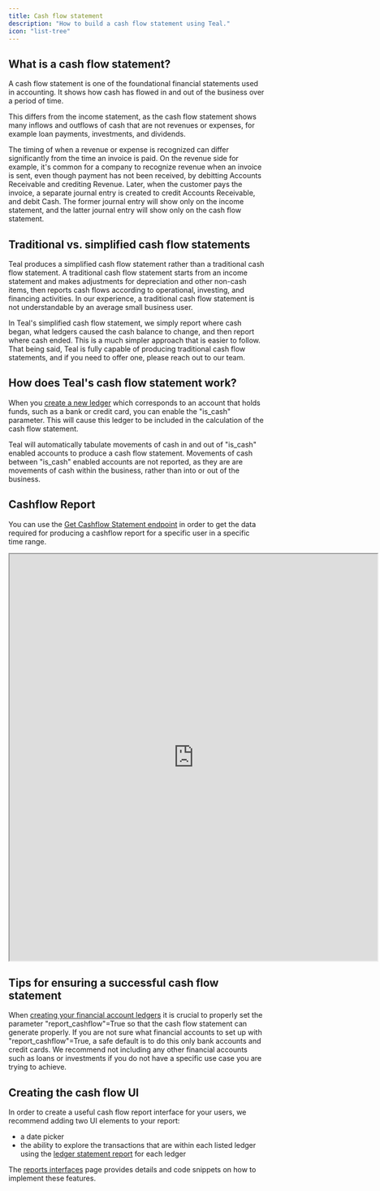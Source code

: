 ```yaml
---
title: Cash flow statement
description: "How to build a cash flow statement using Teal."
icon: "list-tree"
---
```


## What is a cash flow statement?

A cash flow statement is one of the foundational financial statements used in accounting. It shows how cash has flowed in and out of the business over a period of time.

This differs from the income statement, as the cash flow statement shows many inflows and outflows of cash that are not revenues or expenses, for example loan payments, investments, and dividends.

The timing of when a revenue or expense is recognized can differ significantly from the time an invoice is paid. On the revenue side for example, it's common for a company to recognize revenue when an invoice is sent, even though payment has not been received, by debitting Accounts Receivable and crediting Revenue. Later, when the customer pays the invoice, a separate journal entry is created to credit Accounts Receivable, and debit Cash. The former journal entry will show only on the income statement, and the latter journal entry will show only on the cash flow statement.

## Traditional vs. simplified cash flow statements

Teal produces a simplified cash flow statement rather than a traditional cash flow statement. A traditional cash flow statement starts from an income statement and makes adjustments for depreciation and other non-cash items, then reports cash flows according to operational, investing, and financing activities. In our experience, a traditional cash flow statement is not understandable by an average small business user. 

In Teal's simplified cash flow statement, we simply report where cash began, what ledgers caused the cash balance to change, and then report where cash ended. This is a much simpler approach that is easier to follow. That being said, Teal is fully capable of producing traditional cash flow statements, and if you need to offer one, please reach out to our team.

## How does Teal's cash flow statement work?

When you [create a new ledger](/transactions/create_ledger) which corresponds to an account that holds funds, such as a bank or credit card, you can enable the "is_cash" parameter. This will cause this ledger to be included in the calculation of the cash flow statement.

Teal will automatically tabulate movements of cash in and out of "is_cash" enabled accounts to produce a cash flow statement. Movements of cash between "is_cash" enabled accounts are not reported, as they are are movements of cash within the business, rather than into or out of the business.

## Cashflow Report

You can use the [Get Cashflow Statement endpoint](/api-reference/reports/get_cashflow_statement) in order to get the data required for producing a cashflow report for a specific user in a specific time range.

<iframe
  src="https://codesandbox.io/embed/cashflow-statement-ge9iwv?codemirror=1&fontsize=14&hidenavigation=1&hidedevtools=1&theme=dark&view=preview"
  width="725"
  height="800"
  title="Cashflow Statement"
  allow="accelerometer; ambient-light-sensor; camera; encrypted-media; geolocation; gyroscope; hid; microphone; midi; payment; usb; vr; xr-spatial-tracking"
  sandbox="allow-forms allow-modals allow-popups allow-presentation allow-same-origin allow-scripts"
></iframe>

## Tips for ensuring a successful cash flow statement

When [creating your financial account ledgers](/transactions/create_ledger) it is crucial to properly set the parameter "report_cashflow"=True so that the cash flow statement can generate properly. If you are not sure what financial accounts to set up with "report_cashflow"=True, a safe default is to do this only bank accounts and credit cards. We recommend not including any other financial accounts such as loans or investments if you do not have a specific use case you are trying to achieve.

## Creating the cash flow UI

In order to create a useful cash flow report interface for your users, we recommend adding two UI elements to your report: 

- a date picker
- the ability to explore the transactions that are within each listed ledger using the [ledger statement report](/reports/ledger_statement) for each ledger

The [reports interfaces](/interfaces/reports) page provides details and code snippets on how to implement these features.
